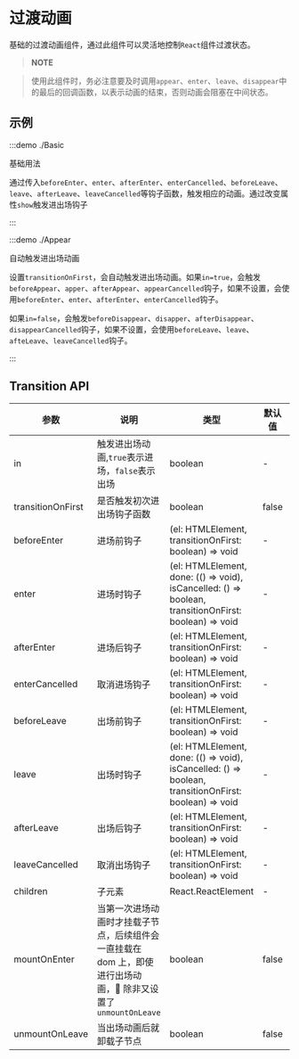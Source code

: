 # 过渡动画

基础的过渡动画组件，通过此组件可以灵活地控制`React`组件过渡状态。

> **NOTE**

> 使用此组件时，务必注意要及时调用`appear`、`enter`、`leave`、`disappear`中的最后的回调函数，以表示动画的结束，否则动画会阻塞在中间状态。

## 示例

:::demo ./Basic

基础用法

通过传入`beforeEnter`、`enter`、`afterEnter`、`enterCancelled`、`beforeLeave`、`leave`、`afterLeave`、`leaveCancelled`等钩子函数，触发相应的动画。通过改变属性`show`触发进出场钩子

:::

:::demo ./Appear

自动触发进出场动画

设置`transitionOnFirst`，会自动触发进出场动画。如果`in=true`，会触发`beforeAppear`、`apper`、`afterAppear`、`appearCancelled`钩子，如果不设置，会使用`beforeEnter`、`enter`、`afterEnter`、`enterCancelled`钩子。

如果`in=false`，会触发`beforeDisappear`、`disapper`、`afterDisappear`、`disappearCancelled`钩子，如果不设置，会使用`beforeLeave`、`leave`、`afteLeave`、`leaveCancelled`钩子。

:::

## Transition API

| 参数 | 说明 | 类型 | 默认值 | 是否必填 |
| --- | --- | --- | --- | --- |
| in | 触发进出场动画,`true`表示进场，`false`表示出场 | boolean | - | true |
| transitionOnFirst | 是否触发初次进出场钩子函数 | boolean | false | false |
| beforeEnter | 进场前钩子 | (el: HTMLElement, transitionOnFirst: boolean) => void | - |
| enter | 进场时钩子 | (el: HTMLElement, done: (() => void), isCancelled: () => boolean, transitionOnFirst: boolean) => void | - | false |
| afterEnter | 进场后钩子 | (el: HTMLElement, transitionOnFirst: boolean) => void | - | false |
| enterCancelled | 取消进场钩子 | (el: HTMLElement, transitionOnFirst: boolean) => void | - | false |
| beforeLeave | 出场前钩子 | (el: HTMLElement, transitionOnFirst: boolean) => void | - | false |
| leave | 出场时钩子 | (el: HTMLElement, done: (() => void), isCancelled: () => boolean, transitionOnFirst: boolean) => void | - | false |
| afterLeave | 出场后钩子 | (el: HTMLElement, transitionOnFirst: boolean) => void | - | false |
| leaveCancelled | 取消出场钩子 | (el: HTMLElement, transitionOnFirst: boolean) => void | - | false |
| children | 子元素 | React.ReactElement | - | true |
| mountOnEnter | 当第一次进场动画时才挂载子节点，后续组件会一直挂载在 dom 上，即使进行出场动画， 除非又设置了`unmountOnLeave` | boolean | false | false |
| unmountOnLeave | 当出场动画后就卸载子节点 | boolean | false | false |
